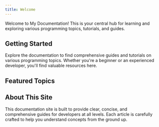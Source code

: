 ```yaml
---
title: Welcome
---
```


Welcome to My Documentation! This is your central hub for learning and exploring various programming topics, tutorials, and guides.

## Getting Started

Explore the documentation to find comprehensive guides and tutorials on various programming topics. Whether you're a beginner or an experienced developer, you'll find valuable resources here.

## Featured Topics

<Cards>
  <Card title="Introduction to Java" href="/docs/introduction-to-java" />
</Cards>

## About This Site

This documentation site is built to provide clear, concise, and comprehensive guides for developers at all levels. Each article is carefully crafted to help you understand concepts from the ground up.
